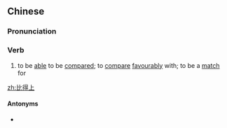 ==Chinese==
{{zh-forms}}

===Pronunciation===
{{zh-pron
|m=bǐdeshàng
|c=bei2 dak1 soeng5
|cat=v
}}

===Verb===
{{zh-verb}}

# to be [[able]] to be [[compared]]; to [[compare]] [[favourably]] with; to be a [[match]] for

[[zh:比得上]]

====Antonyms====
* {{zh-l|比不上|tr=bǐbushàng}}